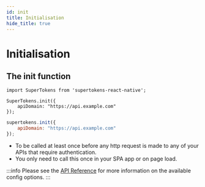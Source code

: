 ```yaml
---
id: init
title: Initialisation
hide_title: true
---
```



# Initialisation

## The init function

<NpmOrScriptTabs>
<TabItem value="npm">

```tsx
import SuperTokens from 'supertokens-react-native';

SuperTokens.init({
    apiDomain: "https://api.example.com"
});
```

</TabItem>
<TabItem value="script">

```jsx
supertokens.init({
    apiDomain: "https://api.example.com"
});
```

</TabItem>
</NpmOrScriptTabs>

- To be called at least once before any http request is made to any of your APIs that require authentication.
- You only need to call this once in your SPA app or on page load.

:::info
Please see the [API Reference](../api-reference) for more information on the available config options.
:::